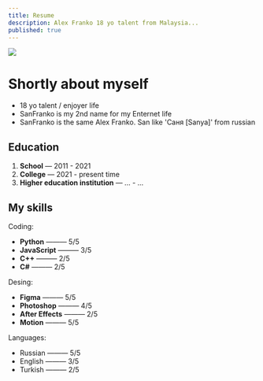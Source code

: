 ```yaml
---
title: Resume
description: Alex Franko 18 yo talent from Malaysia...
published: true
---
```



[![](https://unkey.dev/images/landing/app.png)](https://unkey.dev)

# Shortly about myself

- 18 yo talent / enjoyer life
- SanFranko is my 2nd name for my Enternet life
- SanFranko is the same Alex Franko. San like 'Саня [Sanya]' from russian

## Education

1. **School** — 2011 - 2021
2. **College** — 2021 - present time
3. **Higher education institution** — ... - ...


## My skills

Coding:
-  **Python** ——— 5/5
-  **JavaScript** ——— 3/5
-  **C++** ——— 2/5
-  **C#** ——— 2/5

Desing:
-  **Figma** ——— 5/5
-  **Photoshop** ——— 4/5
-  **After Effects** ——— 2/5
-  **Motion** ——— 5/5

Languages:
-  Russian ——— 5/5
-  English ——— 3/5
-  Turkish ——— 2/5




